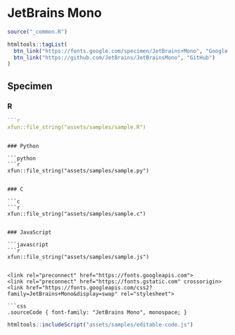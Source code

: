 # JetBrains Mono

```r
source("_common.R")
```

```r
htmltools::tagList(
  btn_link("https://fonts.google.com/specimen/JetBrains+Mono", "Google Fonts"),
  btn_link("https://github.com/JetBrains/JetBrainsMono", "GitHub")
)
```

## Specimen

### R

```r
```r
xfun::file_string("assets/samples/sample.R")
```
```

### Python

```python
```r
xfun::file_string("assets/samples/sample.py")
```
```

### C

```c
```r
xfun::file_string("assets/samples/sample.c")
```
```

### JavaScript

```javascript
```r
xfun::file_string("assets/samples/sample.js")
```
```

<link rel="preconnect" href="https://fonts.googleapis.com">
<link rel="preconnect" href="https://fonts.gstatic.com" crossorigin>
<link href="https://fonts.googleapis.com/css2?family=JetBrains+Mono&display=swap" rel="stylesheet">

```css
.sourceCode { font-family: "JetBrains Mono", monospace; }
```

```r
htmltools::includeScript("assets/samples/editable-code.js")
```
